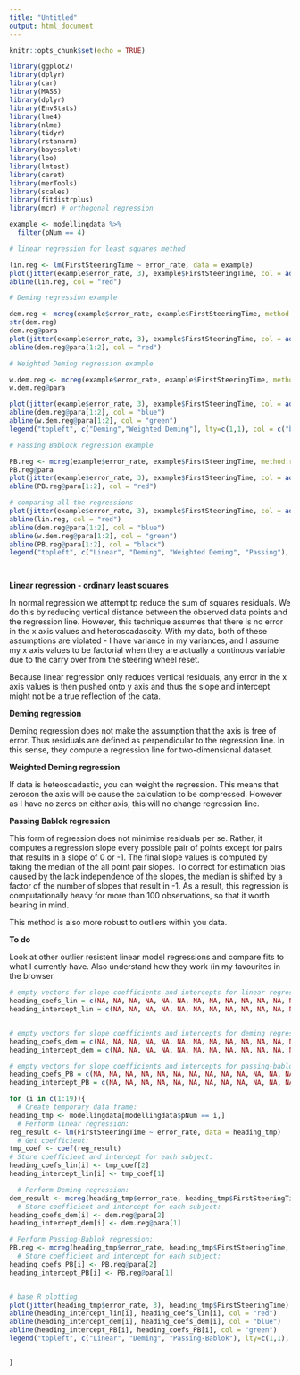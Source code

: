 ```yaml
---
title: "Untitled"
output: html_document
---
```


```r
knitr::opts_chunk$set(echo = TRUE)
```

```r
library(ggplot2)
library(dplyr)
library(car)
library(MASS)
library(dplyr)
library(EnvStats)
library(lme4)
library(nlme)
library(tidyr)
library(rstanarm)
library(bayesplot)
library(loo)
library(lmtest)
library(caret)
library(merTools)
library(scales)
library(fitdistrplus)
library(mcr) # orthogonal regression
```


```r

example <- modellingdata %>%
  filter(pNum == 4)

# linear regression for least squares method

lin.reg <- lm(FirstSteeringTime ~ error_rate, data = example)
plot(jitter(example$error_rate, 3), example$FirstSteeringTime, col = adjustcolor("black", alpha = .3), main = "Linear regression") 
abline(lin.reg, col = "red")

# Deming regression example

dem.reg <- mcreg(example$error_rate, example$FirstSteeringTime, method.reg = "Deming")
str(dem.reg)
dem.reg@para
plot(jitter(example$error_rate, 3), example$FirstSteeringTime, col = adjustcolor("black", alpha = .3), main = "Deming regression")
abline(dem.reg@para[1:2], col = "red")

# Weighted Deming regression example

w.dem.reg <- mcreg(example$error_rate, example$FirstSteeringTime, method.reg = "WDeming")
w.dem.reg@para

plot(jitter(example$error_rate, 3), example$FirstSteeringTime, col = adjustcolor("black", alpha = .2), main = "Deming and weighted deming regression") 
abline(dem.reg@para[1:2], col = "blue")
abline(w.dem.reg@para[1:2], col = "green")
legend("topleft", c("Deming","Weighted Deming"), lty=c(1,1), col = c("blue","green"))

# Passing Bablock regression example

PB.reg <- mcreg(example$error_rate, example$FirstSteeringTime, method.reg = "PaBa")
PB.reg@para
plot(jitter(example$error_rate, 3), example$FirstSteeringTime, col = adjustcolor("black", alpha = .3), main = "Deming regression")
abline(PB.reg@para[1:2], col = "red")

# comparing all the regressions
plot(jitter(example$error_rate, 3), example$FirstSteeringTime, col = adjustcolor("black", alpha = .2), main = "Regression comparison")
abline(lin.reg, col = "red")
abline(dem.reg@para[1:2], col = "blue")
abline(w.dem.reg@para[1:2], col = "green")
abline(PB.reg@para[1:2], col = "black")
legend("topleft", c("Linear", "Deming", "Weighted Deming", "Passing"), lty=c(1,1), col = c("red", "blue","green", "black"))




```

**Linear regression - ordinary least squares**

In normal regression we attempt tp reduce the sum of squares residuals. We do this by reducing vertical distance between the observed data points and the regression line. However, this technique assumes that there is no error in the x axis values and heteroscadascity. With my data, both of these assumptions are violated - I have variance in my variances, and I assume my x axis values to be factorial when they are actually a continous variable due to the carry over from the steering wheel reset. 

Because linear regression only reduces vertical residuals, any error in the x axis values is then pushed onto y axis and thus the slope and intercept might not be a true reflection of the data. 

**Deming regression**

Deming regression does not make the assumption that the axis is free of error. Thus residuals are defined as perpendicular to the regression line. In this sense, they compute a regression line for two-dimensional dataset.

**Weighted Deming regression**

If data is heteoscadastic, you can weight the regression. This means that zeroson the axis will be cause the calculation to be compressed. However as I have no zeros on either axis, this will no change regression line.

**Passing Bablok regression**

This form of regression does not minimise residuals per se. Rather, it computes a regression slope every possible pair of points except for pairs that results in a slope of 0 or -1. The final slope values is computed by taking the median of the all point pair slopes. To correct for estimation bias caused by the lack independence of the slopes, the median is shifted by a factor of the number of slopes that result in -1. As a result, this regression is computationally heavy for more than 100 observations, so that it worth bearing in mind.

This method is also more robust to outliers within you data.

**To do**

Look at other outlier resistent linear model regressions and compare fits to what I currently have. Also understand how they work (in my favourites in the browser. 

```r

# empty vectors for slope coefficients and intercepts for linear regression
heading_coefs_lin = c(NA, NA, NA, NA, NA, NA, NA, NA, NA, NA, NA, NA, NA, NA, NA, NA, NA, NA, NA)
heading_intercept_lin = c(NA, NA, NA, NA, NA, NA, NA, NA, NA, NA, NA, NA, NA, NA, NA, NA, NA, NA, NA)


# empty vectors for slope coefficients and intercepts for deming regression
heading_coefs_dem = c(NA, NA, NA, NA, NA, NA, NA, NA, NA, NA, NA, NA, NA, NA, NA, NA, NA, NA, NA)
heading_intercept_dem = c(NA, NA, NA, NA, NA, NA, NA, NA, NA, NA, NA, NA, NA, NA, NA, NA, NA, NA, NA)

# empty vectors for slope coefficients and intercepts for passing-bablok regression
heading_coefs_PB = c(NA, NA, NA, NA, NA, NA, NA, NA, NA, NA, NA, NA, NA, NA, NA, NA, NA, NA, NA)
heading_intercept_PB = c(NA, NA, NA, NA, NA, NA, NA, NA, NA, NA, NA, NA, NA, NA, NA, NA, NA, NA, NA)

for (i in c(1:19)){
  # Create temporary data frame:
heading_tmp <- modellingdata[modellingdata$pNum == i,]
  # Perform linear regression:
reg_result <- lm(FirstSteeringTime ~ error_rate, data = heading_tmp)
  # Get coefficient:
tmp_coef <- coef(reg_result)
# Store coefficient and intercept for each subject:
heading_coefs_lin[i] <- tmp_coef[2] 
heading_intercept_lin[i] <- tmp_coef[1]

  # Perform Deming regression:
dem_result <- mcreg(heading_tmp$error_rate, heading_tmp$FirstSteeringTime, method.reg = "Deming")
  # Store coefficient and intercept for each subject:
heading_coefs_dem[i] <- dem.reg@para[2]
heading_intercept_dem[i] <- dem.reg@para[1]

# Perform Passing-Bablok regression:
PB.reg <- mcreg(heading_tmp$error_rate, heading_tmp$FirstSteeringTime, method.reg = "PaBa")
  # Store coefficient and intercept for each subject:
heading_coefs_PB[i] <- PB.reg@para[2]
heading_intercept_PB[i] <- PB.reg@para[1]


# base R plotting
plot(jitter(heading_tmp$error_rate, 3), heading_tmp$FirstSteeringTime)
abline(heading_intercept_lin[i], heading_coefs_lin[i], col = "red")
abline(heading_intercept_dem[i], heading_coefs_dem[i], col = "blue")
abline(heading_intercept_PB[i], heading_coefs_PB[i], col = "green")
legend("topleft", c("Linear", "Deming", "Passing-Bablok"), lty=c(1,1), col = c("red", "blue", "green"))


}

```

